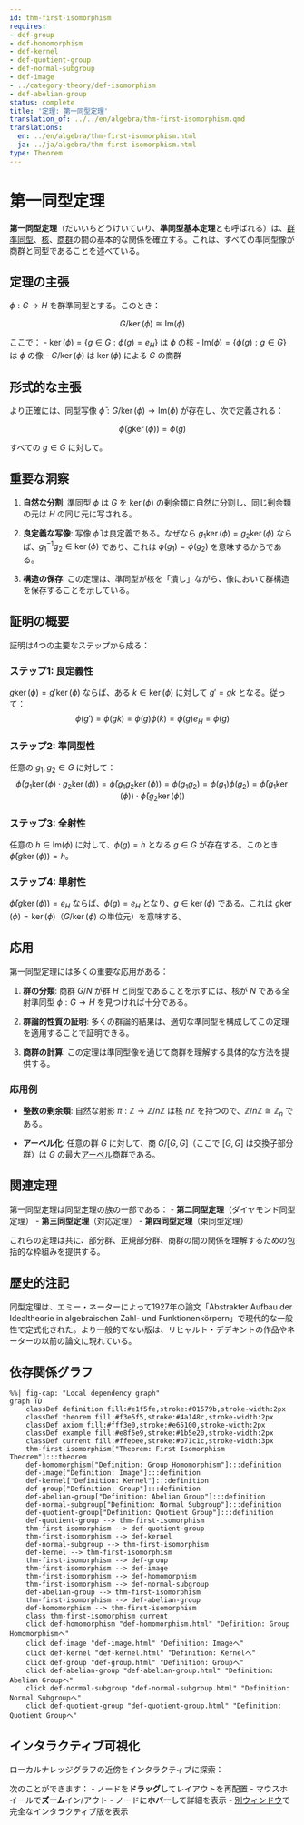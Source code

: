 ```yaml
---
id: thm-first-isomorphism
requires:
- def-group
- def-homomorphism
- def-kernel
- def-quotient-group
- def-normal-subgroup
- def-image
- ../category-theory/def-isomorphism
- def-abelian-group
status: complete
title: '定理: 第一同型定理'
translation_of: ../../en/algebra/thm-first-isomorphism.qmd
translations:
  en: ../en/algebra/thm-first-isomorphism.html
  ja: ../ja/algebra/thm-first-isomorphism.html
type: Theorem
---
```


# 第一同型定理 {#thm-first-isomorphism}

**第一同型定理**（だいいちどうけいていり、**準同型基本定理**とも呼ばれる）は、[群準同型](def-homomorphism.qmd)、[核](def-kernel.qmd)、[商群](def-quotient-group.qmd)の間の基本的な関係を確立する。これは、すべての準同型像が商群と同型であることを述べている。

## 定理の主張

$\phi: G \to H$ を群準同型とする。このとき：

$$G/\ker(\phi) \cong \text{Im}(\phi)$$

ここで：
- $\ker(\phi) = \{g \in G : \phi(g) = e_H\}$ は $\phi$ の核
- $\text{Im}(\phi) = \{\phi(g) : g \in G\}$ は $\phi$ の像
- $G/\ker(\phi)$ は $\ker(\phi)$ による $G$ の商群

## 形式的な主張

より正確には、同型写像 $\bar{\phi}: G/\ker(\phi) \to \text{Im}(\phi)$ が存在し、次で定義される：

$$\bar{\phi}(g\ker(\phi)) = \phi(g)$$

すべての $g \in G$ に対して。

## 重要な洞察

1. **自然な分割**: 準同型 $\phi$ は $G$ を $\ker(\phi)$ の剰余類に自然に分割し、同じ剰余類の元は $H$ の同じ元に写される。

2. **良定義な写像**: 写像 $\bar{\phi}$ は良定義である。なぜなら $g_1\ker(\phi) = g_2\ker(\phi)$ ならば、$g_1^{-1}g_2 \in \ker(\phi)$ であり、これは $\phi(g_1) = \phi(g_2)$ を意味するからである。

3. **構造の保存**: この定理は、準同型が核を「潰し」ながら、像において群構造を保存することを示している。

## 証明の概要

証明は4つの主要なステップから成る：

### ステップ1: 良定義性
$g\ker(\phi) = g'\ker(\phi)$ ならば、ある $k \in \ker(\phi)$ に対して $g' = gk$ となる。従って：
$$\phi(g') = \phi(gk) = \phi(g)\phi(k) = \phi(g)e_H = \phi(g)$$

### ステップ2: 準同型性
任意の $g_1, g_2 \in G$ に対して：
$$\bar{\phi}(g_1\ker(\phi) \cdot g_2\ker(\phi)) = \bar{\phi}(g_1g_2\ker(\phi)) = \phi(g_1g_2) = \phi(g_1)\phi(g_2) = \bar{\phi}(g_1\ker(\phi)) \cdot \bar{\phi}(g_2\ker(\phi))$$

### ステップ3: 全射性
任意の $h \in \text{Im}(\phi)$ に対して、$\phi(g) = h$ となる $g \in G$ が存在する。このとき $\bar{\phi}(g\ker(\phi)) = h$。

### ステップ4: 単射性
$\bar{\phi}(g\ker(\phi)) = e_H$ ならば、$\phi(g) = e_H$ となり、$g \in \ker(\phi)$ である。これは $g\ker(\phi) = \ker(\phi)$（$G/\ker(\phi)$ の単位元）を意味する。

## 応用

第一同型定理には多くの重要な応用がある：

1. **群の分類**: 商群 $G/N$ が群 $H$ と同型であることを示すには、核が $N$ である全射準同型 $\phi: G \to H$ を見つければ十分である。

2. **群論的性質の証明**: 多くの群論的結果は、適切な準同型を構成してこの定理を適用することで証明できる。

3. **商群の計算**: この定理は準同型像を通じて商群を理解する具体的な方法を提供する。

### 応用例

- **整数の剰余類**: 自然な射影 $\pi: \mathbb{Z} \to \mathbb{Z}/n\mathbb{Z}$ は核 $n\mathbb{Z}$ を持つので、$\mathbb{Z}/n\mathbb{Z} \cong \mathbb{Z}_n$ である。

- **アーベル化**: 任意の群 $G$ に対して、商 $G/[G,G]$（ここで $[G,G]$ は交換子部分群）は $G$ の最大[アーベル](def-abelian-group.qmd)商群である。

## 関連定理

第一同型定理は同型定理の族の一部である：
- **第二同型定理**（ダイヤモンド同型定理）
- **第三同型定理**（対応定理）
- **第四同型定理**（束同型定理）

これらの定理は共に、部分群、正規部分群、商群の間の関係を理解するための包括的な枠組みを提供する。

## 歴史的注記

同型定理は、エミー・ネーターによって1927年の論文「Abstrakter Aufbau der Idealtheorie in algebraischen Zahl- und Funktionenkörpern」で現代的な一般性で定式化された。より一般的でない版は、リヒャルト・デデキントの作品やネーターの以前の論文に現れている。

## 依存関係グラフ

```mermaid
%%| fig-cap: "Local dependency graph"
graph TD
    classDef definition fill:#e1f5fe,stroke:#01579b,stroke-width:2px
    classDef theorem fill:#f3e5f5,stroke:#4a148c,stroke-width:2px
    classDef axiom fill:#fff3e0,stroke:#e65100,stroke-width:2px
    classDef example fill:#e8f5e9,stroke:#1b5e20,stroke-width:2px
    classDef current fill:#ffebee,stroke:#b71c1c,stroke-width:3px
    thm-first-isomorphism["Theorem: First Isomorphism Theorem"]:::theorem
    def-homomorphism["Definition: Group Homomorphism"]:::definition
    def-image["Definition: Image"]:::definition
    def-kernel["Definition: Kernel"]:::definition
    def-group["Definition: Group"]:::definition
    def-abelian-group["Definition: Abelian Group"]:::definition
    def-normal-subgroup["Definition: Normal Subgroup"]:::definition
    def-quotient-group["Definition: Quotient Group"]:::definition
    def-quotient-group --> thm-first-isomorphism
    thm-first-isomorphism --> def-quotient-group
    thm-first-isomorphism --> def-kernel
    def-normal-subgroup --> thm-first-isomorphism
    def-kernel --> thm-first-isomorphism
    thm-first-isomorphism --> def-group
    thm-first-isomorphism --> def-image
    thm-first-isomorphism --> def-homomorphism
    thm-first-isomorphism --> def-normal-subgroup
    def-abelian-group --> thm-first-isomorphism
    thm-first-isomorphism --> def-abelian-group
    def-homomorphism --> thm-first-isomorphism
    class thm-first-isomorphism current
    click def-homomorphism "def-homomorphism.html" "Definition: Group Homomorphismへ"
    click def-image "def-image.html" "Definition: Imageへ"
    click def-kernel "def-kernel.html" "Definition: Kernelへ"
    click def-group "def-group.html" "Definition: Groupへ"
    click def-abelian-group "def-abelian-group.html" "Definition: Abelian Groupへ"
    click def-normal-subgroup "def-normal-subgroup.html" "Definition: Normal Subgroupへ"
    click def-quotient-group "def-quotient-group.html" "Definition: Quotient Groupへ"
```

## インタラクティブ可視化

ローカルナレッジグラフの近傍をインタラクティブに探索：

::: {.graph-viz data-id="thm-first-isomorphism" data-width="700" data-height="500"}
:::

次のことができます：
- ノードを**ドラッグ**してレイアウトを再配置
- マウスホイールで**ズーム**イン/アウト
- ノードに**ホバー**して詳細を表示
- [別ウィンドウ](../../output/interactive/thm-first-isomorphism.html){target="_blank"}で完全なインタラクティブ版を表示
